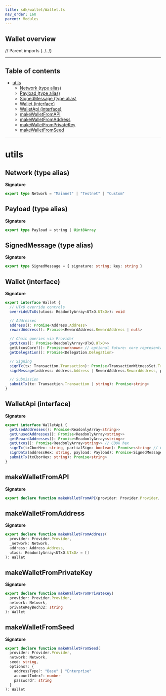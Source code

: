 ```yaml
---
title: sdk/wallet/Wallet.ts
nav_order: 160
parent: Modules
---
```


## Wallet overview

// Parent imports (../../)

---

<h2 className="text-delta">Table of contents</h2>

- [utils](#utils)
  - [Network (type alias)](#network-type-alias)
  - [Payload (type alias)](#payload-type-alias)
  - [SignedMessage (type alias)](#signedmessage-type-alias)
  - [Wallet (interface)](#wallet-interface)
  - [WalletApi (interface)](#walletapi-interface)
  - [makeWalletFromAPI](#makewalletfromapi)
  - [makeWalletFromAddress](#makewalletfromaddress)
  - [makeWalletFromPrivateKey](#makewalletfromprivatekey)
  - [makeWalletFromSeed](#makewalletfromseed)

---

# utils

## Network (type alias)

**Signature**

```ts
export type Network = "Mainnet" | "Testnet" | "Custom"
```

## Payload (type alias)

**Signature**

```ts
export type Payload = string | Uint8Array
```

## SignedMessage (type alias)

**Signature**

```ts
export type SignedMessage = { signature: string; key: string }
```

## Wallet (interface)

**Signature**

```ts
export interface Wallet {
  // UTxO override controls
  overrideUTxOs(utxos: ReadonlyArray<UTxO.UTxO>): void

  // Addresses
  address(): Promise<Address.Address>
  rewardAddress(): Promise<RewardAddress.RewardAddress | null>

  // Chain queries via Provider
  getUtxos(): Promise<ReadonlyArray<UTxO.UTxO>>
  getUtxosCore?(): Promise<unknown> // optional future: core representation helper
  getDelegation(): Promise<Delegation.Delegation>

  // Signing
  signTx(tx: Transaction.Transaction): Promise<TransactionWitnessSet.TransactionWitnessSet>
  signMessage(address: Address.Address | RewardAddress.RewardAddress, payload: Payload): Promise<SignedMessage>

  // Submission
  submitTx(tx: Transaction.Transaction | string): Promise<string>
}
```

## WalletApi (interface)

**Signature**

```ts
export interface WalletApi {
  getUsedAddresses(): Promise<ReadonlyArray<string>>
  getUnusedAddresses(): Promise<ReadonlyArray<string>>
  getRewardAddresses(): Promise<ReadonlyArray<string>>
  getUtxos(): Promise<ReadonlyArray<string>> // CBOR hex
  signTx(txCborHex: string, partialSign: boolean): Promise<string> // CBOR hex witness set
  signData(addressHex: string, payload: Payload): Promise<SignedMessage>
  submitTx(txCborHex: string): Promise<string>
}
```

## makeWalletFromAPI

**Signature**

```ts
export declare function makeWalletFromAPI(provider: Provider.Provider, api: WalletApi): Wallet
```

## makeWalletFromAddress

**Signature**

```ts
export declare function makeWalletFromAddress(
  provider: Provider.Provider,
  _network: Network,
  address: Address.Address,
  utxos: ReadonlyArray<UTxO.UTxO> = []
): Wallet
```

## makeWalletFromPrivateKey

**Signature**

```ts
export declare function makeWalletFromPrivateKey(
  provider: Provider.Provider,
  network: Network,
  privateKeyBech32: string
): Wallet
```

## makeWalletFromSeed

**Signature**

```ts
export declare function makeWalletFromSeed(
  provider: Provider.Provider,
  network: Network,
  seed: string,
  options?: {
    addressType?: "Base" | "Enterprise"
    accountIndex?: number
    password?: string
  }
): Wallet
```
